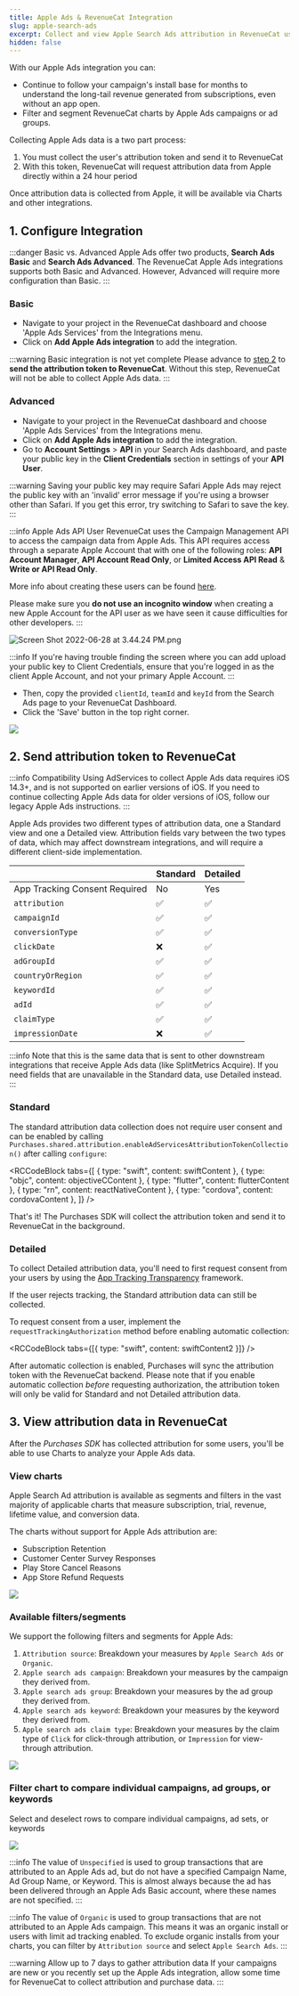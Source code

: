 ```yaml
---
title: Apple Ads & RevenueCat Integration
slug: apple-search-ads
excerpt: Collect and view Apple Search Ads attribution in RevenueCat using AdServices
hidden: false
---
```


With our Apple Ads integration you can:

- Continue to follow your campaign's install base for months to understand the long-tail revenue generated from subscriptions, even without an app open.
- Filter and segment RevenueCat charts by Apple Ads campaigns or ad groups.

Collecting Apple Ads data is a two part process:

1. You must collect the user's attribution token and send it to RevenueCat
2. With this token, RevenueCat will request attribution data from Apple directly within a 24 hour period

Once attribution data is collected from Apple, it will be available via Charts and other integrations.

## 1. Configure Integration

:::danger Basic vs. Advanced
Apple Ads offer two products, **Search Ads Basic** and **Search Ads Advanced**. The RevenueCat Apple Ads integrations supports both Basic and Advanced. However, Advanced will require more configuration than Basic.
:::

### Basic

- Navigate to your project in the RevenueCat dashboard and choose 'Apple Ads Services' from the Integrations menu.
- Click on **Add Apple Ads integration** to add the integration.

:::warning Basic integration is not yet complete
Please advance to [step 2](/integrations/attribution/apple-search-ads#2-send-attribution-token-to-revenuecat) to **send the attribution token to RevenueCat**. Without this step, RevenueCat will not be able to collect Apple Ads data.
:::

### Advanced

- Navigate to your project in the RevenueCat dashboard and choose 'Apple Ads Services' from the Integrations menu.
- Click on **Add Apple Ads integration** to add the integration.
- Go to **Account Settings** > **API** in your Search Ads dashboard, and paste your public key in the **Client Credentials** section in settings of your **API User**.

:::warning Saving your public key may require Safari
Apple Ads may reject the public key with an 'invalid' error message if you're using a browser other than Safari. If you get this error, try switching to Safari to save the key.
:::

:::info Apple Ads API User
RevenueCat uses the Campaign Management API to access the campaign data from Apple Ads. This API requires access through a separate Apple Account that with one of the following roles: **API Account Manager**, **API Account Read Only**, or **Limited Access API Read** & **Write or API Read Only**.

More info about creating these users can be found [here](https://searchads.apple.com/help/campaigns/0022-use-the-campaign-management-api).

Please make sure you **do not use an incognito window** when creating a new Apple Account for the API user as we have seen it cause difficulties for other developers.
:::

![Screen Shot 2022-06-28 at 3.44.24 PM.png](/docs_images/integrations/attribution/apple-search-ads/apple-search-ads-api-user.png)

:::info
If you're having trouble finding the screen where you can add upload your public key to Client Credentials, ensure that you're logged in as the client Apple Account, and not your primary Apple Account.
:::

- Then, copy the provided `clientId`, `teamId` and `keyId` from the Search Ads page to your RevenueCat Dashboard.
- Click the 'Save' button in the top right corner.

![](/docs_images/integrations/attribution/apple-search-ads/apple-search-ads-integration-setup.png)

## 2. Send attribution token to RevenueCat

:::info Compatibility
Using AdServices to collect Apple Ads data requires iOS 14.3+, and is not supported on earlier versions of iOS. If you need to continue collecting Apple Ads data for older versions of iOS, follow our legacy Apple Ads instructions.
:::

Apple Ads provides two different types of attribution data, one a Standard view and one a Detailed view. Attribution fields vary between the two types of data, which may affect downstream integrations, and will require a different client-side implementation.

|                               | Standard | Detailed |
| :---------------------------- | :------- | :------- |
| App Tracking Consent Required | No       | Yes      |
| `attribution`                 | ✅       | ✅       |
| `campaignId`                  | ✅       | ✅       |
| `conversionType`              | ✅       | ✅       |
| `clickDate`                   | ❌       | ✅       |
| `adGroupId`                   | ✅       | ✅       |
| `countryOrRegion`             | ✅       | ✅       |
| `keywordId`                   | ✅       | ✅       |
| `adId`                        | ✅       | ✅       |
| `claimType`                   | ✅       | ✅       |
| `impressionDate`              | ❌       | ✅       |

:::info
Note that this is the same data that is sent to other downstream integrations that receive Apple Ads data (like SplitMetrics Acquire). If you need fields that are unavailable in the Standard data, use Detailed instead.
:::

### Standard

The standard attribution data collection does not require user consent and can be enabled by calling `Purchases.shared.attribution.enableAdServicesAttributionTokenCollection()` after calling `configure`:


<RCCodeBlock
  tabs={[
    { type: "swift", content: swiftContent },
    { type: "objc", content: objectiveCContent },
    { type: "flutter", content: flutterContent },
    { type: "rn", content: reactNativeContent },
    { type: "cordova", content: cordovaContent },
  ]}
/>

That's it! The Purchases SDK will collect the attribution token and send it to RevenueCat in the background.

### Detailed

To collect Detailed attribution data, you'll need to first request consent from your users by using the [App Tracking Transparency](https://developer.apple.com/documentation/apptrackingtransparency) framework.

If the user rejects tracking, the Standard attribution data can still be collected.

To request consent from a user, implement the `requestTrackingAuthorization` method before enabling automatic collection:


<RCCodeBlock tabs={[{ type: "swift", content: swiftContent2 }]} />

After automatic collection is enabled, Purchases will sync the attribution token with the RevenueCat backend. Please note that if you enable automatic collection _before_ requesting authorization, the attribution token will only be valid for Standard and not Detailed attribution data.

## 3. View attribution data in RevenueCat

After the _Purchases SDK_ has collected attribution for some users, you'll be able to use Charts to analyze your Apple Ads data.

### View charts

Apple Search Ad attribution is available as segments and filters in the vast majority of applicable charts that measure subscription, trial, revenue, lifetime value, and conversion data.

The charts without support for Apple Ads attribution are:

- Subscription Retention
- Customer Center Survey Responses
- Play Store Cancel Reasons
- App Store Refund Requests

![](/docs_images/integrations/attribution/apple-search-ads/attribution-source-in-charts.png)

### Available filters/segments

We support the following filters and segments for Apple Ads:

1. `Attribution source`: Breakdown your measures by `Apple Search Ads` or `Organic`.
2. `Apple search ads campaign`: Breakdown your measures by the campaign they derived from.
3. `Apple search ads group`: Breakdown your measures by the ad group they derived from.
4. `Apple search ads keyword`: Breakdown your measures by the keyword they derived from.
5. `Apple search ads claim type`: Breakdown your measures by the claim type of `Click` for click-through attribution, or `Impression` for view-through attribution.

![](/docs_images/integrations/attribution/apple-search-ads/apple-search-ads-filters-segments.png)

### Filter chart to compare individual campaigns, ad groups, or keywords

Select and deselect rows to compare individual campaigns, ad sets, or keywords

![](/docs_images/integrations/attribution/apple-search-ads/asa-rows.png)

:::info
The value of `Unspecified` is used to group transactions that are attributed to an Apple Ads ad, but do not have a specified Campaign Name, Ad Group Name, or Keyword. This is almost always because the ad has been delivered through an Apple Ads Basic account, where these names are not specified.
:::

:::info
The value of `Organic` is used to group transactions that are not attributed to an Apple Ads campaign. This means it was an organic install or users with limit ad tracking enabled. To exclude organic installs from your charts, you can filter by `Attribution source` and select `Apple Search Ads`.
:::

:::warning Allow up to 7 days to gather attribution data
If your campaigns are new or you recently set up the Apple Ads integration, allow some time for RevenueCat to collect attribution and purchase data.
:::
